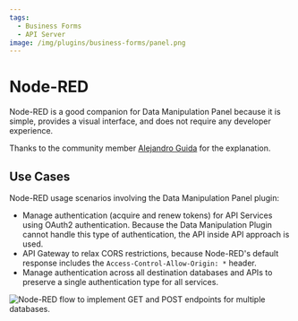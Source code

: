 ```yaml
---
tags:
  - Business Forms
  - API Server
image: /img/plugins/business-forms/panel.png
---
```



# Node-RED

Node-RED is a good companion for Data Manipulation Panel because it is simple, provides a visual interface, and does not require any developer experience.

Thanks to the community member [Alejandro Guida](https://github.com/canob) for the explanation.

## Use Cases

Node-RED usage scenarios involving the Data Manipulation Panel plugin:

- Manage authentication (acquire and renew tokens) for API Services using OAuth2 authentication. Because the Data Manipulation Plugin cannot handle this type of authentication, the API inside API approach is used.
- API Gateway to relax CORS restrictions, because Node-RED's default response includes the `Access-Control-Allow-Origin: *` header.
- Manage authentication across all destination databases and APIs to preserve a single authentication type for all services.

<Image
  title="Node-RED flow to implement GET and POST endpoints for multiple databases."
  src="/img/plugins/business-forms/node-red.png"
/>

